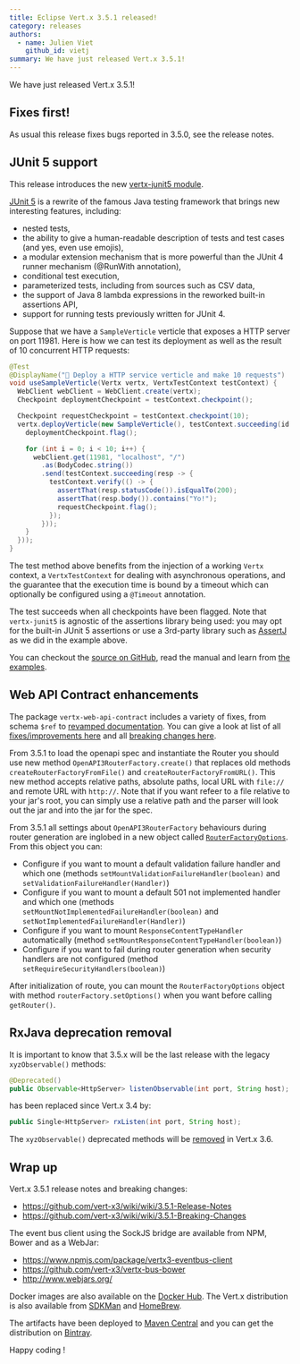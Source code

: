```yaml
---
title: Eclipse Vert.x 3.5.1 released!
category: releases
authors:
  - name: Julien Viet
    github_id: vietj
summary: We have just released Vert.x 3.5.1!
---
```


We have just released Vert.x 3.5.1!

## Fixes first!

As usual this release fixes bugs reported in 3.5.0, see the release notes.

## JUnit 5 support

This release introduces the new [vertx-junit5 module](https://github.com/vert-x3/vertx-junit5).

[JUnit 5](http://junit.org/junit5/) is a rewrite of the famous Java testing framework that brings new interesting features, including:

* nested tests,
* the ability to give a human-readable description of tests and test cases (and yes, even use emojis),
* a modular extension mechanism that is more powerful than the JUnit 4 runner mechanism (@RunWith annotation),
* conditional test execution,
* parameterized tests, including from sources such as CSV data,
* the support of Java 8 lambda expressions in the reworked built-in assertions API,
* support for running tests previously written for JUnit 4.

Suppose that we have a `SampleVerticle` verticle that exposes a HTTP server on port 11981.
Here is how we can test its deployment as well as the result of 10 concurrent HTTP requests:

```java
@Test
@DisplayName("🚀 Deploy a HTTP service verticle and make 10 requests")
void useSampleVerticle(Vertx vertx, VertxTestContext testContext) {
  WebClient webClient = WebClient.create(vertx);
  Checkpoint deploymentCheckpoint = testContext.checkpoint();

  Checkpoint requestCheckpoint = testContext.checkpoint(10);
  vertx.deployVerticle(new SampleVerticle(), testContext.succeeding(id -> {
    deploymentCheckpoint.flag();

    for (int i = 0; i < 10; i++) {
      webClient.get(11981, "localhost", "/")
        .as(BodyCodec.string())
        .send(testContext.succeeding(resp -> {
          testContext.verify(() -> {
            assertThat(resp.statusCode()).isEqualTo(200);
            assertThat(resp.body()).contains("Yo!");
            requestCheckpoint.flag();
          });
        }));
    }
  }));
}
```

The test method above benefits from the injection of a working `Vertx` context, a `VertxTestContext` for dealing with
asynchronous operations, and the guarantee that the execution time is bound by a timeout which can optionally be configured
using a `@Timeout` annotation.

The test succeeds when all checkpoints have been flagged.
Note that `vertx-junit5` is agnostic of the assertions library being used: you may opt for the built-in JUnit 5 assertions
or use a 3rd-party library such as [AssertJ](http://joel-costigliola.github.io/assertj/) as we did in the example above.

You can checkout the [source on GitHub](https://github.com/vert-x3/vertx-junit5), read <Link href="/docs/[[...slug]]" as="/docs/vertx-junit5/java/"><a>the manual</a></Link> and learn from [the examples](https://github.com/vert-x3/vertx-examples/tree/master/junit5-examples).

## Web API Contract enhancements

The package `vertx-web-api-contract` includes a variety of fixes, from schema `$ref` to
[revamped documentation](http://vertx.io/docs/vertx-web-api-contract/java/). You can give a look at list of all
[fixes/improvements here](https://github.com/vert-x3/vertx-web/pull/802) and all
[breaking changes here](https://github.com/vert-x3/wiki/wiki/3.5.1-Breaking-Changes#vertx-web-api-contracts).

From 3.5.1 to load the openapi spec and instantiate the Router you should use new method `OpenAPI3RouterFactory.create()`
that replaces old methods `createRouterFactoryFromFile()` and `createRouterFactoryFromURL()`. This new method accepts
relative paths, absolute paths, local URL with `file://` and remote URL with `http://`. Note that if you want refeer to
a file relative to your jar's root, you can simply use a relative path and the parser will look out the jar and into the
jar for the spec.

From 3.5.1 all settings about `OpenAPI3RouterFactory` behaviours during router generation are inglobed in a new object called
[`RouterFactoryOptions`](http://vertx.io/docs/apidocs/io/vertx/ext/web/api/contract/RouterFactoryOptions.html). From
this object you can:

* Configure if you want to mount a default validation failure handler and which one
  (methods `setMountValidationFailureHandler(boolean)` and `setValidationFailureHandler(Handler)`)
* Configure if you want to mount a default 501 not implemented handler and which one
  (methods `setMountNotImplementedFailureHandler(boolean)` and `setNotImplementedFailureHandler(Handler)`)
* Configure if you want to mount `ResponseContentTypeHandler` automatically
  (method `setMountResponseContentTypeHandler(boolean)`)
* Configure if you want to fail during router generation when security handlers are not configured
  (method `setRequireSecurityHandlers(boolean)`)

After initialization of route, you can mount the `RouterFactoryOptions` object with method `routerFactory.setOptions()`
when you want before calling `getRouter()`.

## RxJava deprecation removal

It is important to know that 3.5.x will be the last release with the legacy `xyzObservable()` methods:

```java
@Deprecated()
public Observable<HttpServer> listenObservable(int port, String host);
```

has been replaced since Vert.x 3.4 by:

```java
public Single<HttpServer> rxListen(int port, String host);
```

The `xyzObservable()` deprecated methods will be [removed](https://github.com/vert-x3/vertx-rx/issues/113) in Vert.x 3.6.

## Wrap up

Vert.x 3.5.1 release notes and breaking changes:

* https://github.com/vert-x3/wiki/wiki/3.5.1-Release-Notes
* https://github.com/vert-x3/wiki/wiki/3.5.1-Breaking-Changes

The event bus client using the SockJS bridge are available from NPM, Bower and as a WebJar:

* https://www.npmjs.com/package/vertx3-eventbus-client
* https://github.com/vert-x3/vertx-bus-bower
* http://www.webjars.org/

Docker images are also available on the [Docker Hub](https://hub.docker.com/u/vertx/). The Vert.x distribution is also available from [SDKMan](http://sdkman.io/index.html) and [HomeBrew](http://brew.sh/).

The artifacts have been deployed to [Maven Central](http://search.maven.org/#search%7Cga%7C1%7Cg%3A%22io.vertx%22%20AND%20v%3A%223.5.1%22) and you can get the distribution on [Bintray](https://bintray.com/vertx/downloads/distribution/3.3.3/view).

Happy coding !
